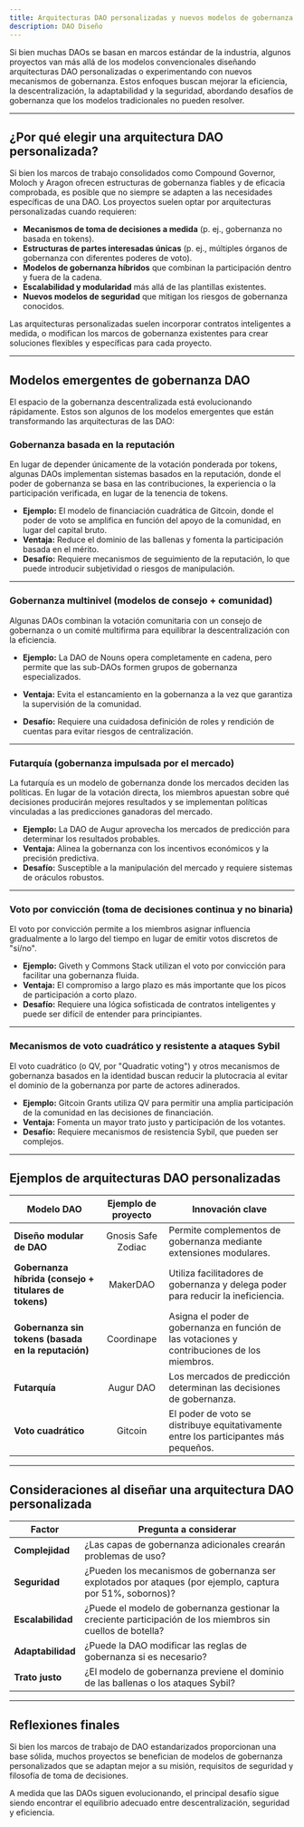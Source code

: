 ```yaml
---
title: Arquitecturas DAO personalizadas y nuevos modelos de gobernanza
description: DAO Diseño
---
```


Si bien muchas DAOs se basan en marcos estándar de la industria, algunos proyectos van más allá de los modelos convencionales diseñando arquitecturas DAO personalizadas o experimentando con nuevos mecanismos de gobernanza. Estos enfoques buscan mejorar la eficiencia, la descentralización, la adaptabilidad y la seguridad, abordando desafíos de gobernanza que los modelos tradicionales no pueden resolver.

---

## **¿Por qué elegir una arquitectura DAO personalizada?**

Si bien los marcos de trabajo consolidados como Compound Governor, Moloch y Aragon ofrecen estructuras de gobernanza fiables y de eficacia comprobada, es posible que no siempre se adapten a las necesidades específicas de una DAO. Los proyectos suelen optar por arquitecturas personalizadas cuando requieren:

- **Mecanismos de toma de decisiones a medida** (p. ej., gobernanza no basada en tokens).
- **Estructuras de partes interesadas únicas** (p. ej., múltiples órganos de gobernanza con diferentes poderes de voto).
- **Modelos de gobernanza híbridos** que combinan la participación dentro y fuera de la cadena.
- **Escalabilidad y modularidad** más allá de las plantillas existentes.
- **Nuevos modelos de seguridad** que mitigan los riesgos de gobernanza conocidos. 

Las arquitecturas personalizadas suelen incorporar contratos inteligentes a medida, o modifican los marcos de gobernanza existentes para crear soluciones flexibles y específicas para cada proyecto.

---

## **Modelos emergentes de gobernanza DAO**

El espacio de la gobernanza descentralizada está evolucionando rápidamente. Estos son algunos de los modelos emergentes que están transformando las arquitecturas de las DAO:

### **Gobernanza basada en la reputación**
En lugar de depender únicamente de la votación ponderada por tokens, algunas DAOs implementan sistemas basados ​​en la reputación, donde el poder de gobernanza se basa en las contribuciones, la experiencia o la participación verificada, en lugar de la tenencia de tokens.

- **Ejemplo:** El modelo de financiación cuadrática de Gitcoin, donde el poder de voto se amplifica en función del apoyo de la comunidad, en lugar del capital bruto.
- **Ventaja:** Reduce el dominio de las ballenas y fomenta la participación basada en el mérito.
- **Desafío:** Requiere mecanismos de seguimiento de la reputación, lo que puede introducir subjetividad o riesgos de manipulación.

---

### **Gobernanza multinivel (modelos de consejo + comunidad)**
Algunas DAOs combinan la votación comunitaria con un consejo de gobernanza o un comité multifirma para equilibrar la descentralización con la eficiencia.

- **Ejemplo:** La DAO de Nouns opera completamente en cadena, pero permite que las sub-DAOs formen grupos de gobernanza especializados.

- **Ventaja:** Evita el estancamiento en la gobernanza a la vez que garantiza la supervisión de la comunidad.

- **Desafío:** Requiere una cuidadosa definición de roles y rendición de cuentas para evitar riesgos de centralización.

---

### **Futarquía (gobernanza impulsada por el mercado)**
La futarquía es un modelo de gobernanza donde los mercados deciden las políticas. En lugar de la votación directa, los miembros apuestan sobre qué decisiones producirán mejores resultados y se implementan políticas vinculadas a las predicciones ganadoras del mercado.

- **Ejemplo:** La DAO de Augur aprovecha los mercados de predicción para determinar los resultados probables.
- **Ventaja:** Alinea la gobernanza con los incentivos económicos y la precisión predictiva. 
- **Desafío:** Susceptible a la manipulación del mercado y requiere sistemas de oráculos robustos.

---

### **Voto por convicción (toma de decisiones continua y no binaria)**
El voto por convicción permite a los miembros asignar influencia gradualmente a lo largo del tiempo en lugar de emitir votos discretos de "sí/no".

- **Ejemplo:** Giveth y Commons Stack utilizan el voto por convicción para facilitar una gobernanza fluida.
- **Ventaja:** El compromiso a largo plazo es más importante que los picos de participación a corto plazo.
- **Desafío:** Requiere una lógica sofisticada de contratos inteligentes y puede ser difícil de entender para principiantes.

---

### **Mecanismos de voto cuadrático y resistente a ataques Sybil**
El voto cuadrático (o QV, por "Quadratic voting") y otros mecanismos de gobernanza basados ​​en la identidad buscan reducir la plutocracia al evitar el dominio de la gobernanza por parte de actores adinerados.

- **Ejemplo:** Gitcoin Grants utiliza QV para permitir una amplia participación de la comunidad en las decisiones de financiación.
- **Ventaja:** Fomenta un mayor trato justo y participación de los votantes.
- **Desafío:** Requiere mecanismos de resistencia Sybil, que pueden ser complejos.

---

## **Ejemplos de arquitecturas DAO personalizadas**

| **Modelo DAO** | **Ejemplo de proyecto** | **Innovación clave** |
|--------------|:---------------:|----------------|
| **Diseño modular de DAO** | Gnosis Safe Zodiac | Permite complementos de gobernanza mediante extensiones modulares. |
| **Gobernanza híbrida (consejo + titulares de tokens)** | MakerDAO | Utiliza facilitadores de gobernanza y delega poder para reducir la ineficiencia. |
| **Gobernanza sin tokens (basada en la reputación)** | Coordinape | Asigna el poder de gobernanza en función de las votaciones y contribuciones de los miembros. |
| **Futarquía** | Augur DAO | Los mercados de predicción determinan las decisiones de gobernanza. |
| **Voto cuadrático** | Gitcoin | El poder de voto se distribuye equitativamente entre los participantes más pequeños. |

---

## **Consideraciones al diseñar una arquitectura DAO personalizada**

| **Factor** | **Pregunta a considerar** |
|-----------|-------------------------|
| **Complejidad** | ¿Las capas de gobernanza adicionales crearán problemas de uso? |
| **Seguridad** | ¿Pueden los mecanismos de gobernanza ser explotados por ataques (por ejemplo, captura por 51%, sobornos)? |
| **Escalabilidad** | ¿Puede el modelo de gobernanza gestionar la creciente participación de los miembros sin cuellos de botella? |
| **Adaptabilidad** | ¿Puede la DAO modificar las reglas de gobernanza si es necesario? |
| **Trato justo** | ¿El modelo de gobernanza previene el dominio de las ballenas o los ataques Sybil? |

---

## **Reflexiones finales**

Si bien los marcos de trabajo de DAO estandarizados proporcionan una base sólida, muchos proyectos se benefician de modelos de gobernanza personalizados que se adaptan mejor a su misión, requisitos de seguridad y filosofía de toma de decisiones.

A medida que las DAOs siguen evolucionando, el principal desafío sigue siendo encontrar el equilibrio adecuado entre descentralización, seguridad y eficiencia.
